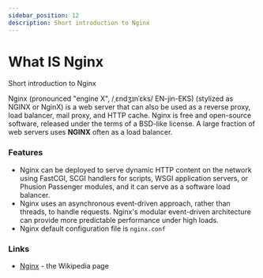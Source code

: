 ```yaml
---
sidebar_position: 12
description: Short introduction to Nginx
---
```


# What IS Nginx

<SubHeading> Short introduction to Nginx</SubHeading>

Nginx (pronounced "engine X", /ˌɛndʒɪnˈɛks/ EN-jin-EKS) (stylized as NGINX or NginX) is a web server that can also be used as a reverse proxy, load balancer, mail proxy, and HTTP cache. Nginx is free and open-source software, released under the terms of a BSD-like license. A large fraction of web servers uses **NGINX** often as a load balancer.

### Features

- Nginx can be deployed to serve dynamic HTTP content on the network using FastCGI, SCGI handlers for scripts, WSGI application servers, or Phusion Passenger modules, and it can serve as a software load balancer.
- Nginx uses an asynchronous event-driven approach, rather than threads, to handle requests. Nginx's modular event-driven architecture can provide more predictable performance under high loads.
- Nginx default configuration file is `nginx.conf`

###

### Links

- [Nginx](https://en.wikipedia.org/wiki/Nginx) - the Wikipedia page
